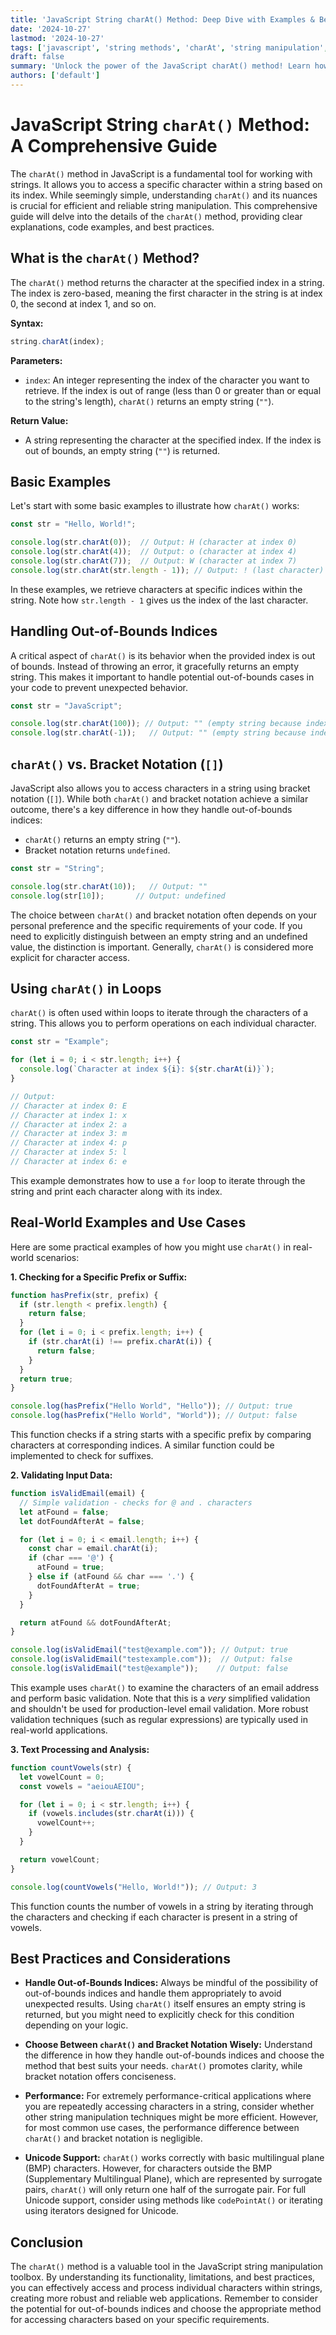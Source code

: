 ```yaml
---
title: 'JavaScript String charAt() Method: Deep Dive with Examples & Best Practices'
date: '2024-10-27'
lastmod: '2024-10-27'
tags: ['javascript', 'string methods', 'charAt', 'string manipulation', 'web development', 'front-end development']
draft: false
summary: 'Unlock the power of the JavaScript charAt() method! Learn how to access specific characters in strings, understand edge cases, and see real-world examples with best practices.  Improve your JavaScript skills and create more robust web applications.'
authors: ['default']
---
```


# JavaScript String `charAt()` Method: A Comprehensive Guide

The `charAt()` method in JavaScript is a fundamental tool for working with strings. It allows you to access a specific character within a string based on its index. While seemingly simple, understanding `charAt()` and its nuances is crucial for efficient and reliable string manipulation. This comprehensive guide will delve into the details of the `charAt()` method, providing clear explanations, code examples, and best practices.

## What is the `charAt()` Method?

The `charAt()` method returns the character at the specified index in a string.  The index is zero-based, meaning the first character in the string is at index 0, the second at index 1, and so on.

**Syntax:**

```javascript
string.charAt(index);
```

**Parameters:**

*   `index`:  An integer representing the index of the character you want to retrieve. If the index is out of range (less than 0 or greater than or equal to the string's length), `charAt()` returns an empty string (`""`).

**Return Value:**

*   A string representing the character at the specified index. If the index is out of bounds, an empty string (`""`) is returned.

## Basic Examples

Let's start with some basic examples to illustrate how `charAt()` works:

```javascript
const str = "Hello, World!";

console.log(str.charAt(0));  // Output: H (character at index 0)
console.log(str.charAt(4));  // Output: o (character at index 4)
console.log(str.charAt(7));  // Output: W (character at index 7)
console.log(str.charAt(str.length - 1)); // Output: ! (last character)
```

In these examples, we retrieve characters at specific indices within the string.  Note how `str.length - 1` gives us the index of the last character.

## Handling Out-of-Bounds Indices

A critical aspect of `charAt()` is its behavior when the provided index is out of bounds. Instead of throwing an error, it gracefully returns an empty string.  This makes it important to handle potential out-of-bounds cases in your code to prevent unexpected behavior.

```javascript
const str = "JavaScript";

console.log(str.charAt(100)); // Output: "" (empty string because index 100 is out of bounds)
console.log(str.charAt(-1));   // Output: "" (empty string because index -1 is out of bounds)
```

## `charAt()` vs. Bracket Notation (`[]`)

JavaScript also allows you to access characters in a string using bracket notation (`[]`). While both `charAt()` and bracket notation achieve a similar outcome, there's a key difference in how they handle out-of-bounds indices:

*   `charAt()` returns an empty string (`""`).
*   Bracket notation returns `undefined`.

```javascript
const str = "String";

console.log(str.charAt(10));   // Output: ""
console.log(str[10]);       // Output: undefined
```

The choice between `charAt()` and bracket notation often depends on your personal preference and the specific requirements of your code.  If you need to explicitly distinguish between an empty string and an undefined value, the distinction is important.  Generally, `charAt()` is considered more explicit for character access.

## Using `charAt()` in Loops

`charAt()` is often used within loops to iterate through the characters of a string.  This allows you to perform operations on each individual character.

```javascript
const str = "Example";

for (let i = 0; i < str.length; i++) {
  console.log(`Character at index ${i}: ${str.charAt(i)}`);
}

// Output:
// Character at index 0: E
// Character at index 1: x
// Character at index 2: a
// Character at index 3: m
// Character at index 4: p
// Character at index 5: l
// Character at index 6: e
```

This example demonstrates how to use a `for` loop to iterate through the string and print each character along with its index.

## Real-World Examples and Use Cases

Here are some practical examples of how you might use `charAt()` in real-world scenarios:

**1. Checking for a Specific Prefix or Suffix:**

```javascript
function hasPrefix(str, prefix) {
  if (str.length < prefix.length) {
    return false;
  }
  for (let i = 0; i < prefix.length; i++) {
    if (str.charAt(i) !== prefix.charAt(i)) {
      return false;
    }
  }
  return true;
}

console.log(hasPrefix("Hello World", "Hello")); // Output: true
console.log(hasPrefix("Hello World", "World")); // Output: false
```

This function checks if a string starts with a specific prefix by comparing characters at corresponding indices.  A similar function could be implemented to check for suffixes.

**2. Validating Input Data:**

```javascript
function isValidEmail(email) {
  // Simple validation - checks for @ and . characters
  let atFound = false;
  let dotFoundAfterAt = false;

  for (let i = 0; i < email.length; i++) {
    const char = email.charAt(i);
    if (char === '@') {
      atFound = true;
    } else if (atFound && char === '.') {
      dotFoundAfterAt = true;
    }
  }

  return atFound && dotFoundAfterAt;
}

console.log(isValidEmail("test@example.com")); // Output: true
console.log(isValidEmail("testexample.com"));  // Output: false
console.log(isValidEmail("test@example"));    // Output: false
```

This example uses `charAt()` to examine the characters of an email address and perform basic validation. Note that this is a *very* simplified validation and shouldn't be used for production-level email validation. More robust validation techniques (such as regular expressions) are typically used in real-world applications.

**3. Text Processing and Analysis:**

```javascript
function countVowels(str) {
  let vowelCount = 0;
  const vowels = "aeiouAEIOU";

  for (let i = 0; i < str.length; i++) {
    if (vowels.includes(str.charAt(i))) {
      vowelCount++;
    }
  }

  return vowelCount;
}

console.log(countVowels("Hello, World!")); // Output: 3
```

This function counts the number of vowels in a string by iterating through the characters and checking if each character is present in a string of vowels.

## Best Practices and Considerations

*   **Handle Out-of-Bounds Indices:** Always be mindful of the possibility of out-of-bounds indices and handle them appropriately to avoid unexpected results. Using `charAt()` itself ensures an empty string is returned, but you might need to explicitly check for this condition depending on your logic.

*   **Choose Between `charAt()` and Bracket Notation Wisely:** Understand the difference in how they handle out-of-bounds indices and choose the method that best suits your needs.  `charAt()` promotes clarity, while bracket notation offers conciseness.

*   **Performance:** For extremely performance-critical applications where you are repeatedly accessing characters in a string, consider whether other string manipulation techniques might be more efficient.  However, for most common use cases, the performance difference between `charAt()` and bracket notation is negligible.

*   **Unicode Support:** `charAt()` works correctly with basic multilingual plane (BMP) characters.  However, for characters outside the BMP (Supplementary Multilingual Plane), which are represented by surrogate pairs, `charAt()` will only return one half of the surrogate pair. For full Unicode support, consider using methods like `codePointAt()` or iterating using iterators designed for Unicode.

## Conclusion

The `charAt()` method is a valuable tool in the JavaScript string manipulation toolbox. By understanding its functionality, limitations, and best practices, you can effectively access and process individual characters within strings, creating more robust and reliable web applications.  Remember to consider the potential for out-of-bounds indices and choose the appropriate method for accessing characters based on your specific requirements.